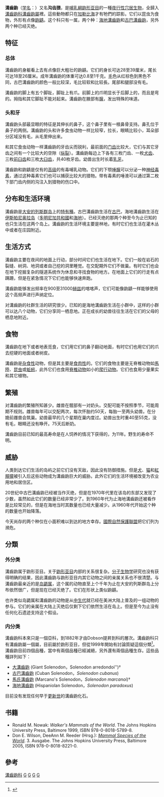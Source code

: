 {{Automatic taxobox
| taxon = Solenodon
| authority = [[Johann_Friedrich_von_Brandt|Brandt]], 1833
| name = 溝齒鼩屬
| fossil_range = {{Fossil range|更新世|现代|ref=<ref name=WA01/><ref name=MamEv>{{cite book |last1=Savage |first1=RJG |last2=Long |first2=MR |year=1986 |title= Mammal Evolution: an illustrated guide |url=https://archive.org/details/mammalevolutioni00sava |publisher=Facts on File |location=New York |isbn= 0-8160-1194-X |page=[https://archive.org/details/mammalevolutioni00sava/page/n29 51]}}</ref>}}
| image =Hispaniolan Solenodon crop.jpg
| image_caption =溝齒鼩 ''Solenodon''
| parent_authority = [[Theodore_Gill|Gill]], 1872
| type_species = ''Solenodon paradoxus''
| type_species_authority = [[Johann_Friedrich_von_Brandt|Brandt]], 1833
| subdivision_ranks = Species
| subdivision = 
* †[[大溝齒鼩|大溝齒鼩]] ''S. arredondoi''
* [[古巴溝齒鼩|古巴溝齒鼩]] ''S. cubanus''
* †[[馬氏溝齒鼩|馬氏溝齒鼩]] ''S. marcanoi''
* [[海地溝齒鼩|海地溝齒鼩]] ''S. paradoxus''
}}
'''溝齒鼩'''（[[学名|学名]]：{{lang|la|Solenodontidae}}）又名'''沟齿猥'''，是[[哺乳綱|哺乳綱]][[鼩形亚目|鼩形亚目]]的一種[[夜行性|夜行性]][[穴居生物|穴居生物]]，全歸入[[溝齒鼩科|溝齒鼩科]][[溝齒鼩屬|溝齒鼩屬]]裡。這些動物都只在[[加勒比海|加勒比海]]才有牠們的踪影。它们以昆虫为食物，外形有点像[[鼩鼱科|鼩鼱]]。这个科只有一属，两个种：[[海地溝齒鼩|海地溝齒鼩]]和[[古巴溝齒鼩|古巴溝齒鼩]]，另外两个种已经灭绝。

==特征==
===总体===
溝齒鼩的身躯看上去有点像巨大粗壮的鼩鼱。它们的身长可达28至39厘米，尾长可达18至26厘米。成年溝齒鼩的体重可达0.8至1千克。[[毛|毛]]色从红棕色到黑色不同，古巴溝齒鼩的颜色一般比较深，毛比较软和比较長。尾部和腿部没有毛。

溝齒鼩的脚上有五个脚趾，脚趾上有爪。前脚上的爪明显长于后脚上的，而且是弯的。拇指和其它脚趾不能对起来。溝齒鼩在腋部有[[腺|腺]]，发出特殊的味道。

===头和牙===
溝齒鼩头部最显眼的特征是其伸长的鼻子，这个鼻子里有一根鼻骨支持。鼻孔位于鼻子的两侧。溝齒鼩的头和许多食虫动物一样比较窄，拉长，眼睛比较小，耳朵部分区域没有毛，从毛里伸出来。

和其它食虫动物一样溝齒鼩的牙齿尖而锐利，最前面的[[门齿|门齿]]比较大，它们与其它牙齿之间有一个比较大的空隙（[[纵裂|纵裂]]）。溝齒鼩每边上下各有三枚门齿、一枚[[犬齿|犬齿]]、三枚[[前臼齿|前臼齿]]和三枚[[大臼齿|大臼齿]]，共40枚牙齿。幼兽出生时长着[[乳牙|乳牙]]。

溝齒鼩和鼩鼱是仅有的[[真獸下綱|高级]]的有毒哺乳动物。它们的下颚[[唾腺|唾腺]]可以分泌一种[[神经毒素|神经毒素]]，通过这种毒素它们也可以捕获比较大的猎物。带有毒素的唾液可以通过第二枚下部门齿内侧的沟注入到猎物的伤口中。

==分布和生活环境==
溝齒鼩是[[大安的列斯群岛|大安的列斯群岛]]上的[[特有種|特有種]]。古巴溝齒鼩生活在[[古巴|古巴]]，海地溝齒鼩生活在[[伊斯帕尼奥拉岛|伊斯帕尼奥拉岛]]（[[多明尼加共和國|多明尼加共和國]]和[[海地|海地]]）。已经灭绝的那两个种至今为止已知的也只生活在这两个岛上。溝齒鼩的生活环境主要是林地，有时它们也生活在灌木丛中或者在庄园附近。

==生活方式==
溝齒鼩主要在夜间的地面上行动，部分时间它们也生活在地下。它们一般在岩石的裂缝、树洞、地洞或者自己挖的洞里睡觉。在交配期外它们不做巢。有时它们也会在地下挖掘复杂的隧道系统作为休息和寻找食物的地方。在地面上它们的行走有点蹒跚，但是在紧急情况下它们也能够快速奔跑。

溝齒鼩能够发出频率在900至31000[[赫兹|赫兹]]的喀喀声，它们可能像鼩鼱一样能够使用这个高频声进行声纳定位。

对溝齒鼩的社群生活的研究很少。已知的是海地溝齒鼩生活在小群中，这样的小群可以达八个动物，它们分享同一栖息地。正在成长的幼兽往往生活在它们的父母的栖息地附近。

==食物==
溝齒鼩在地下或者地表觅食，它们用它们的鼻子翻动地面，有时它们也用它们的爪去挖硬的地面或者树皮。

溝齒鼩是[[杂食性|杂食性]]动物，但是其主要是[[食肉性|食肉性]]的。它们的食物主要是无脊椎动物如[[馬陸|馬陸]]、[[昆虫|昆虫]]或[[蚯蚓|蚯蚓]]，此外它们也食用[[脊椎动物|脊椎动物]]如小的[[爬行动物|爬行动物]]。它们也食用少量果实和其它植物。

==繁殖==
对溝齒鼩的繁殖所知甚少。雌兽在髋部有一对奶头。交配可能不按照季节，可能周期不规则。雌兽每年可以交配两次，每次怀胎约50天，每胎一至两头幼兽。在分娩前雌兽会筑巢。幼兽最早的几个星期在巢内度过。幼兽出生时重40至55克，没有毛，眼睛还没有睁开。75天后断奶。

溝齒鼩目前已知的最高寿命是在人饲养的情况下获得的，为11年。野生的寿命不明。

==威胁==
人类到达它们生活的岛屿之前它们没有天敌，因此没有防御措施。但是[[犬|犬]]、[[猫|猫]]和[[紅頰獴|紅頰獴]]被引入后这些动物成为溝齒鼩巨大的威胁。此外它们的生活环境被改变为农业用地和居住区。

20世纪中古巴溝齒鼩已经被当作灭绝，但是在1970年代里在该岛的东部又发现了少数，虽然如此它们的数量已经非常少了。到1960年代为止海地溝齒鼩还被看作是比较常见的，但是在海地当时其数量也已经大量减少。从1960年代开始这个种的数量也开始降落。

今天尚存的两个种仅在小面积难以到达的地方幸存。[[國際自然保護聯盟|國際自然保護聯盟]]把它们列为濒危。

== 分類 ==
===外分类===
溝齒鼩属于鼩形亚目。关于[[鼩形亚目|鼩形亚目]]内部的关系很复杂。[[分子生物学|分子生物学]]研究也没有获得明确的结果，因此溝齒鼩与鼩形亚目内其它动物之间的亲属关系也不很清楚。与溝齒鼩最亲近的是[[岛鼯属|岛鼯属]]，这个属的动物直至上个千年为止在大安的列斯群岛上分布依然很广，但是现在已经灭绝了。它们在形状上类似鼩鼱。

也许类似岛鼯属和溝齒鼩的动物是从[[中生代|中生代]]就已经在美洲大陆上普及的一组动物的参与。它们的亲属在大陆上灭绝后仅剩下它们依然生活在岛上。但是至今为止没有任何化石遗迹支持这个假设。

===内分类===
溝齒鼩科本來只是一個亞科，到1882年才由Dobson提昇到科的層次。溝齒鼩科只有溝齒鼩屬一個屬，目前屬於鼩形亚目，但從1999年開始有討論質疑這個分類<ref>{{MSW3|id=13700013}}</ref>。溝齒鼩目前四個品種，當中有兩個品種已經滅絕，另外還有兩個品種生存。這些品種詳列如下：
* [[大溝齒鼩|大溝齒鼩]] (Giant Solenodon，Solenodon arredondoi'')†
* [[古巴溝齒鼩|古巴溝齒鼩]] (Cuban Solenodon，''Solenodon cubanus'')
* [[馬氏溝齒鼩|馬氏溝齒鼩]] (Marcano's Solenodon，''Solenodon marcanoi'')†
* [[海地溝齒鼩|海地溝齒鼩]] (Hispaniolan Solenodon，''Solenodon paradoxus'')

目前没有发现任何早于[[更新世|更新世]]的溝齒鼩化石。

==书籍==
* Ronald M. Nowak: ''Walker's Mammals of the World''. The Johns Hopkins University Press, Baltimore 1999, ISBN 978-0-8018-5789-8.
* Don E. Wilson, DeeAnn M. Reeder (Hrsg.): ''[[Mammal_Species_of_the_World|Mammal Species of the World]]''. 3. Ausgabe. The Johns Hopkins University Press, Baltimore 2005, ISBN 978-0-8018-8221-0.

== 參考 ==
{{reflist}}
{{Taxonbar|from=Q266725}}

[[Category:溝齒鼩科|]]
[[Category:鼩形亚目|G]]
[[Category:活化石|G]]
[[Category:有毒哺乳類|G]]
[[Category:1833年描述的分类群|G]]
